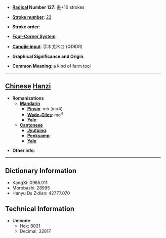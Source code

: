 * '''[[Wiktionary:Chinese radical index| Radical]] Number 127''': [[Wiktionary:Chinese radical index 耒|耒]]+16 strokes

* '''[[Wiktionary:Chinese total strokes index|Stroke number]]''': [[Wiktionary:Chinese total strokes index 22|22]]

* '''Stroke order''': 

* '''[[Wiktionary:Chinese four corner index|Four-Corner System]]''': 

* '''[[Wiktionary:Chinese Cangjie index|Cangjie input]]''': 手木戈木口 (QDIDR)

* '''Graphical Significance and Origin''': 

* '''Common Meaning''': a kind of farm tool

----

== [[Chinese]] [[Hanzi]] ==

* '''Romanizations'''
** '''[[Mandarin]]'''
*** '''[[Pinyin]]''': mò (mo4)
*** '''[[Wade-Giles]]''': mo<sup>4</sup>
*** '''[[Yale]]''': 
** '''[[Cantonese]]'''
*** '''[[Jyutping]]''':
*** '''[[Penkyamp]]''': 
*** '''[[Yale]]''': 

* '''Other info''': 

----

== Dictionary Information ==

* KangXi: 0965.011
* Morobashi: 28995
* Hanyu Da Zidian: 42777.070

== Technical Information ==

* '''Unicode''':
** Hex: 8031
** Decimal: 32817